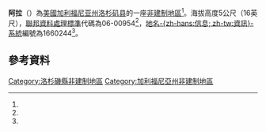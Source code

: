 {{noteTA
|G1=USState
}}
{{Infobox settlement
|name = 阿拉
|other_name =
|native_name = Alla
|nickname = 
|settlement_type =[[非建制地區|非建制地區]]
|image_skyline = 
|imagesize = 
|image_caption = 
|pushpin_map =California#USA
|pushpin_label_position =bottom
|pushpin_mapsize =
|pushpin_map_caption =阿拉在加利福尼亞州的位置
|pushpin_image=California Locator Map with US.PNG
<!-- Location ------------------>
|coordinates_region =US-CA
|subdivision_type = [[世界政區索引|國家]]
|subdivision_name = [[美國|美國]]
|subdivision_type1 = [[美国州份|州]]
|subdivision_name1 = [[加利福尼亞州|加利福尼亞州]]
|subdivision_type2 = [[加利福尼亞州行政區劃|縣]]
|subdivision_name2 = [[洛杉矶县|洛杉矶县]]
|subdivision_type3 =
|subdivision_name3 = 
|established_title = 
|established_date = 
|latd=33|latm=58|lats=52|latNS=N|
longd=118|longm=25|longs=47|longEW=W
|coordinates_display =inline,title
|elevation_footnotes = <ref name=gnis>{{gnis|1660244}}</ref>
|elevation_m =5 
|elevation_ft =16
|footnotes = 
|blank_name = [[聯邦資料處理標準|FIPS代碼]]
|blank_info = 06-00954<ref name="gnis"/>
|blank1_name = [[地名信息系统|GNIS編號]]
|blank1_info = 1660244<ref name=gnis/>
}}
'''阿拉'''（{{lang|en|'''Alla'''}}）為[[美國|美國]][[加利福尼亚州|加利福尼亚州]][[洛杉矶县|洛杉矶县]]的一座[[非建制地區|非建制地區]]<ref name=gnis/>。海拔高度5公尺（16英尺），[[聯邦資料處理標準|聯邦資料處理標準]]代碼為06-00954<ref name="gnis"/>，[[地名信息系统|地名-{zh-hans:信息; zh-tw:資訊}-系統]]編號為1660244<ref name=gnis/>。

==參考資料==
{{reflist}}

{{DEFAULTSORT:Alla, California}}
[[Category:洛杉磯縣非建制地區|Category:洛杉磯縣非建制地區]]
[[Category:加利福尼亞州非建制地區|Category:加利福尼亞州非建制地區]]

{{California-stub}}
